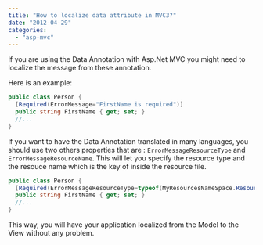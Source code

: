 ```yaml
---
title: "How to localize data attribute in MVC3?"
date: "2012-04-29"
categories: 
  - "asp-mvc"
---
```


If you are using the Data Annotation with Asp.Net MVC you might need to localize the message from these annotation.

Here is an example:


```csharp
public class Person { 
  [Required(ErrorMessage="FirstName is required")] 
  public string FirstName { get; set; } 
  //... 
} 
```

If you want to have the Data Annotation translated in many languages, you should use two others properties that are : `ErrorMessageResourceType` and `ErrorMessageResourceName`. This will let you specify the resource type and the resouce name which is the key of inside the resource file.


```csharp
public class Person { 
  [Required(ErrorMessageResourceType=typeof(MyResourcesNameSpace.ResourcesFile), ErrorMessageResourceName="FirstNameRequiredKey")] 
  public string FirstName { get; set; } 
  //... 
} 
```

This way, you will have your application localized from the Model to the View without any problem.
